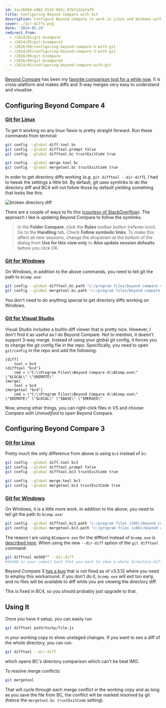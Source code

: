 ```yaml
---
id: 1ac269b0-e962-5532-8d2c-07bfa32afaf0
title: Configuring Beyond Compare with Git
description: Configure Beyond Compare to work in Linux and Windows with directory diffing.
cover: ./dir-diffs.png
date: '2014-05-29'
redirect_from:
  - /2014/05/git-bcompare
  - /2014/05/git-bcompare3
  - /2016/09/configuring-beyond-compare-4-with-git
  - /2014/05/configuring-beyond-compare-3-with-git
  - /2016/09/git-bcompare
  - /2016/09/git-bcompare4
  - /2014/05/configuring-beyond-compare-with-git
---
```


[Beyond Compare](http://www.scootersoftware.com/) has been my [favorite comparison tool for a while now](/2009/04/tortoise-svn-settings-for-beyond-compare-3/). It is cross-platform and makes diffs and 3-way merges very easy to understand and visualize.

## Configuring Beyond Compare 4

### [Git for Linux](http://www.scootersoftware.com/support.php?zz=kb_vcs#gitlinux)

To get it working on any linux flavor is pretty straight forward. Run these commands from terminal:

```bash
git config --global diff.tool bc
git config --global difftool.prompt false
git config --global difftool.bc trustExitCode true

git config --global merge.tool bc
git config --global mergetool.bc trustExitCode true
```

In order to get directory diffs working (e.g. `git difftool --dir-diff`), I had to tweak the settings a little bit. By default, git uses symlinks to do the directory diff and BC4 will not follow those by default yielding something that looks like this:

![broken directory diff](./dir-diffs.png)

There are a couple of ways to fix this ([courtesy of StackOverflow](http://stackoverflow.com/a/35319884/316108)). The approach I like is updating Beyond Compare to follow the symlinks.

> In the **Folder Compare**, click the **Rules** toolbar button (referee icon). Go to the **Handling** tab. Check **Follow symbolic links**. To make this affect all new sessions, change the dropdown at the bottom of the dialog from **Use for this view only** to **Also update session defaults** before you click OK.

### [Git for Windows](http://www.scootersoftware.com/support.php?zz=kb_vcs#gitwindows)

On Windows, in addition to the above commands, you need to tell git the path to `bcomp.exe`:

```bash
git config --global difftool.bc.path "c:/program files/beyond compare 4/bcomp.exe"
git config --global mergetool.bc.path "c:/program files/beyond compare 4/bcomp.exe"
```

You don't need to do anything special to get directory diffs working on Windows.

### [Git for Visual Studio](http://www.scootersoftware.com/support.php?zz=kb_vcs#visualstudio-git)

Visual Studio includes a builtin diff viewer that is pretty nice. However, I don't find it as useful as I do Beyond Compare. Not to mention, it doesn't support 3-way merge. Instead of using your global git config, it forces you to change the git config file in the repo. Specifically, you need to open `git/config` in the repo and add the following:

```
[diff]
	tool = bc4
[difftool "bc4"]
	cmd = \"C:\\Program Files\\Beyond Compare 4\\BComp.exe\" \"$LOCAL\" \"$REMOTE\"
[merge]
	tool = bc4
[mergetool "bc4"]
	cmd = \"C:\\Program Files\\Beyond Compare 4\\BComp.exe\" \"$REMOTE\" \"$LOCAL\" \"$BASE\" \"$MERGED\"
```

Now, among other things, you can right-click files in VS and choose _Compare with Unmodified_ to open Beyond Compare.

## Configuring Beyond Compare 3

### [Git for Linux](http://www.scootersoftware.com/support.php?zz=kb_vcs#gitlinux)

Pretty much the only difference from above is using `bc3` instead of `bc`:

```bash
git config --global diff.tool bc3
git config --global difftool.prompt false
git config --global difftool.bc3 trustExitCode true

git config --global merge.tool bc3
git config --global mergetool.bc3 trustExitCode true
```

### [Git for Windows](http://www.scootersoftware.com/support.php?zz=kb_vcs#gitwindows)

On Windows, it is a little more work. In addition to the above, you need to tell git the path to `bcomp.exe`:

```bash
git config --global difftool.bc3.path "c:/program files (x86)/beyond compare 3/BCompare.exe"
git config --global mergetool.bc3.path "c:/program files (x86)/beyond compare 3/bcomp.exe"
```

The reason I am using `BCompare.exe` for the difftool instead of `bcomp.exe` is [described here](http://stackoverflow.com/a/13637243/316108). When using the new `--dir-diff` option of the `git difftool` command:

```bash
git difftool 4e560^^ --dir-diff
#4e560 is your commit hash that you want to show a whole directory-diff on in BC
```

Beyond Compare 3 [has a bug](http://theo.im/blog/2012/10/27/directory-comparison-for-git-difftool/) that is not fixed as of v3.3.12 where you need to employ this workaround. If you don't do it, `bcomp.exe` will exit too early, and no files will be available to diff while you are viewing the directory diff.

This is fixed in BC4, so you should probably just upgrade to that.

## Using It

Once you have it setup, you can easily run

```bash
git difftool path/to/my/file.js
```

in your working copy to show unstaged changes. If you want to see a diff of the whole directory, you can run:

```bash
git difftool --dir-diff
```

which opens BC's directory comparison which can't be beat IMO.

To resolve merge conflicts:

```bash
git mergetool
```

That will cycle through each merge conflict in the working copy and as long as you save the file from BC, the conflict will be marked resolved by git (hence the `mergetool.bc trustExitCode` setting).